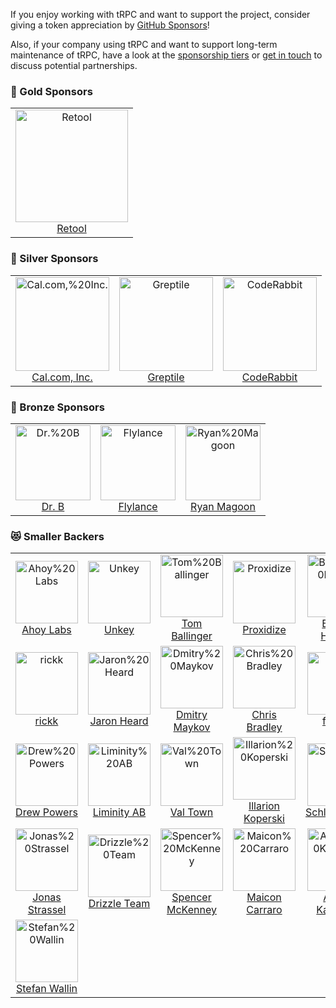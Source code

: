 <head>
  <link rel="canonical" href="https://trpc.io/docs/sponsors" />
</head>


If you enjoy working with tRPC and want to support the project, consider giving a token appreciation by [GitHub Sponsors](https://trpc.io/sponsor)!

Also, if your company using tRPC and want to support long-term maintenance of tRPC, have a look at the [sponsorship tiers](https://trpc.io/sponsor) or [get in touch](mailto:alex@trpc.io) to discuss potential partnerships.

<GithubSponsorButton />

<!-- SPONSORS:LIST:START -->
<!-- prettier-ignore-start -->
<!-- markdownlint-disable -->

### 🥇 Gold Sponsors

<table>
  <tr>
   <td align="center"><a href="https://retool.com/?ref=trpc&utm_source=github&utm_medium=referral&utm_campaign=trpc"><img src="https://avatars.githubusercontent.com/u/33817679?v=4&s=180" width="180" alt="Retool"/><br />Retool</a></td>
  </tr>
</table>

### 🥈 Silver Sponsors

<table>
  <tr>
   <td align="center"><a href="https://cal.com/?ref=trpc&utm_source=github&utm_medium=referral&utm_campaign=trpc"><img src="https://avatars.githubusercontent.com/u/79145102?v=4&s=150" width="150" alt="Cal.com,%20Inc."/><br />Cal.com, Inc.</a></td>
   <td align="center"><a href="https://greptile.com/?utm_source=opensource&utm_medium=github&utm_campaign=trpc"><img src="https://github.com/greptileai.png?s=150" width="150" alt="Greptile"/><br />Greptile</a></td>
   <td align="center"><a href="http://coderabbit.ai/?ref=trpc&utm_source=github&utm_medium=referral&utm_campaign=trpc"><img src="https://avatars.githubusercontent.com/u/132028505?v=4&s=150" width="150" alt="CodeRabbit"/><br />CodeRabbit</a></td>
  </tr>
</table>

### 🥉 Bronze Sponsors

<table>
  <tr>
   <td align="center"><a href="https://github.com/hidrb"><img src="https://avatars.githubusercontent.com/u/77294655?v=4&s=120" width="120" alt="Dr.%20B"/><br />Dr. B</a></td>
   <td align="center"><a href="http://flylance.com/?ref=trpc&utm_source=github&utm_medium=referral&utm_campaign=trpc"><img src="https://avatars.githubusercontent.com/u/67534310?v=4&s=120" width="120" alt="Flylance"/><br />Flylance</a></td>
   <td align="center"><a href="https://github.com/ryanmagoon"><img src="https://avatars.githubusercontent.com/u/5327290?v=4&s=120" width="120" alt="Ryan%20Magoon"/><br />Ryan Magoon</a></td>
  </tr>
</table>

### 😻 Smaller Backers

<table>
  <tr>
   <td align="center"><a href="https://backyard.ai/?ref=trpc&utm_source=github&utm_medium=referral&utm_campaign=trpc"><img src="https://avatars.githubusercontent.com/u/95662801?v=4&s=100" width="100" alt="Ahoy%20Labs"/><br />Ahoy Labs</a></td>
   <td align="center"><a href="https://unkey.com/?ref=trpc&utm_source=github&utm_medium=referral&utm_campaign=trpc"><img src="https://avatars.githubusercontent.com/u/138932600?v=4&s=100" width="100" alt="Unkey"/><br />Unkey</a></td>
   <td align="center"><a href="http://ballingt.com/?ref=trpc&utm_source=github&utm_medium=referral&utm_campaign=trpc"><img src="https://avatars.githubusercontent.com/u/458879?u=4b045ac75d721b6ac2b42a74d7d37f61f0414031&v=4&s=100" width="100" alt="Tom%20Ballinger"/><br />Tom Ballinger</a></td>
   <td align="center"><a href="https://proxidize.com/?ref=trpc&utm_source=github&utm_medium=referral&utm_campaign=trpc"><img src="https://avatars.githubusercontent.com/u/70805857?v=4&s=100" width="100" alt="Proxidize"/><br />Proxidize</a></td>
   <td align="center"><a href="http://brooke.me/?ref=trpc&utm_source=github&utm_medium=referral&utm_campaign=trpc"><img src="https://avatars.githubusercontent.com/u/8385528?u=08c901b73aded76277bb9b09711ec3404ce97eb5&v=4&s=100" width="100" alt="Brooke%20Holmes"/><br />Brooke Holmes</a></td>
   <td align="center"><a href="https://maxgreenwald.me/?ref=trpc&utm_source=github&utm_medium=referral&utm_campaign=trpc"><img src="https://avatars.githubusercontent.com/u/2615374?u=4c1402dd1e4e8ff7514f2e300adfe9b75ae76e85&v=4&s=100" width="100" alt="Max%20Greenwald"/><br />Max Greenwald</a></td>
  </tr>
  <tr>
   <td align="center"><a href="http://openq.dev/?ref=trpc&utm_source=github&utm_medium=referral&utm_campaign=trpc"><img src="https://avatars.githubusercontent.com/u/28826387?u=34c5f1594ad1ce83b111390b604ed5d26e389815&v=4&s=100" width="100" alt="rickk"/><br />rickk</a></td>
   <td align="center"><a href="http://www.jaronheard.com/?ref=trpc&utm_source=github&utm_medium=referral&utm_campaign=trpc"><img src="https://avatars.githubusercontent.com/u/7065695?u=127a7eca50605c12366363d6aba3da9e749aeff7&v=4&s=100" width="100" alt="Jaron%20Heard"/><br />Jaron Heard</a></td>
   <td align="center"><a href="https://github.com/dmaykov"><img src="https://avatars.githubusercontent.com/u/6147048?u=8ae662ac99e91917062164de0d9404002b99cf2e&v=4&s=100" width="100" alt="Dmitry%20Maykov"/><br />Dmitry Maykov</a></td>
   <td align="center"><a href="https://chrisbradley.dev/?ref=trpc&utm_source=github&utm_medium=referral&utm_campaign=trpc"><img src="https://avatars.githubusercontent.com/u/11767079?u=e64f67faffd350af19aa896ff89a0708829e9a2a&v=4&s=100" width="100" alt="Chris%20Bradley"/><br />Chris Bradley</a></td>
   <td align="center"><a href="https://www.fanvue.com/?ref=trpc&utm_source=github&utm_medium=referral&utm_campaign=trpc"><img src="https://avatars.githubusercontent.com/u/72873652?v=4&s=100" width="100" alt="fanvue"/><br />fanvue</a></td>
   <td align="center"><a href="https://github.com/AscentFactory"><img src="https://avatars.githubusercontent.com/u/33631274?v=4&s=100" width="100" alt="Ascent%20Factory"/><br />Ascent Factory</a></td>
  </tr>
  <tr>
   <td align="center"><a href="https://github.com/drwpwrs"><img src="https://avatars.githubusercontent.com/u/49917220?u=ceb7a6b68f6366882ac7bc599383382f48e41e94&v=4&s=100" width="100" alt="Drew%20Powers"/><br />Drew Powers</a></td>
   <td align="center"><a href="https://liminity.se/?ref=trpc&utm_source=github&utm_medium=referral&utm_campaign=trpc"><img src="https://avatars.githubusercontent.com/u/179804668?v=4&s=100" width="100" alt="Liminity%20AB"/><br />Liminity AB</a></td>
   <td align="center"><a href="https://github.com/val-town"><img src="https://avatars.githubusercontent.com/u/114268765?v=4&s=100" width="100" alt="Val%20Town"/><br />Val Town</a></td>
   <td align="center"><a href="https://www.illarionvk.com/?ref=trpc&utm_source=github&utm_medium=referral&utm_campaign=trpc"><img src="https://avatars.githubusercontent.com/u/5012724?u=7cfa13652f7ac5fb3c56d880e3eb3fbe40c3ea34&v=4&s=100" width="100" alt="Illarion%20Koperski"/><br />Illarion Koperski</a></td>
   <td align="center"><a href="https://iamkhan.io/?ref=trpc&utm_source=github&utm_medium=referral&utm_campaign=trpc"><img src="https://avatars.githubusercontent.com/u/6490268?v=4&s=100" width="100" alt="SchlagerKhan"/><br />SchlagerKhan</a></td>
   <td align="center"><a href="http://jwyce.gg/?ref=trpc&utm_source=github&utm_medium=referral&utm_campaign=trpc"><img src="https://avatars.githubusercontent.com/u/16946573?u=8a27004b3c768f029b2f49b7cf5d3b94c62a16a1&v=4&s=100" width="100" alt="Jared%20Wyce"/><br />Jared Wyce</a></td>
  </tr>
  <tr>
   <td align="center"><a href="https://jonas-strassel.de/?ref=trpc&utm_source=github&utm_medium=referral&utm_campaign=trpc"><img src="https://avatars.githubusercontent.com/u/4662748?u=c8153c564cd341ccd0ccbbc695a2292587dc1679&v=4&s=100" width="100" alt="Jonas%20Strassel"/><br />Jonas Strassel</a></td>
   <td align="center"><a href="https://drizzle.team/?ref=trpc&utm_source=github&utm_medium=referral&utm_campaign=trpc"><img src="https://avatars.githubusercontent.com/u/108468352?v=4&s=100" width="100" alt="Drizzle%20Team"/><br />Drizzle Team</a></td>
   <td align="center"><a href="https://www.spencermckenney.com/?ref=trpc&utm_source=github&utm_medium=referral&utm_campaign=trpc"><img src="https://avatars.githubusercontent.com/u/15722950?u=e9b60ab93918fb2352b6357571cd67b9004d91e6&v=4&s=100" width="100" alt="Spencer%20McKenney"/><br />Spencer McKenney</a></td>
   <td align="center"><a href="https://github.com/maiconcarraro"><img src="https://avatars.githubusercontent.com/u/13419087?u=34a2d709766786d981dc43186d9f4831699fbf1a&v=4&s=100" width="100" alt="Maicon%20Carraro"/><br />Maicon Carraro</a></td>
   <td align="center"><a href="https://github.com/infodusha"><img src="https://avatars.githubusercontent.com/u/5677047?u=d503fccc70c9a66524639691b62853994335af0b&v=4&s=100" width="100" alt="Andrei%20Karushev"/><br />Andrei Karushev</a></td>
   <td align="center"><a href="https://github.com/cerjs"><img src="https://avatars.githubusercontent.com/u/5610115?u=be201750effeb8826a788dea206e594008cfe3f2&v=4&s=100" width="100" alt="Sail%20Jess"/><br />Sail Jess</a></td>
  </tr>
  <tr>
   <td align="center"><a href="https://www.stefan-wallin.se/?ref=trpc&utm_source=github&utm_medium=referral&utm_campaign=trpc"><img src="https://avatars.githubusercontent.com/u/457653?u=548c6e3482bd0c0d935d99b9c564fdbbe0d8da5d&v=4&s=100" width="100" alt="Stefan%20Wallin"/><br />Stefan Wallin</a></td>
  </tr>
</table>

<!-- markdownlint-restore -->
<!-- prettier-ignore-end -->

<!-- SPONSORS:LIST:END -->
